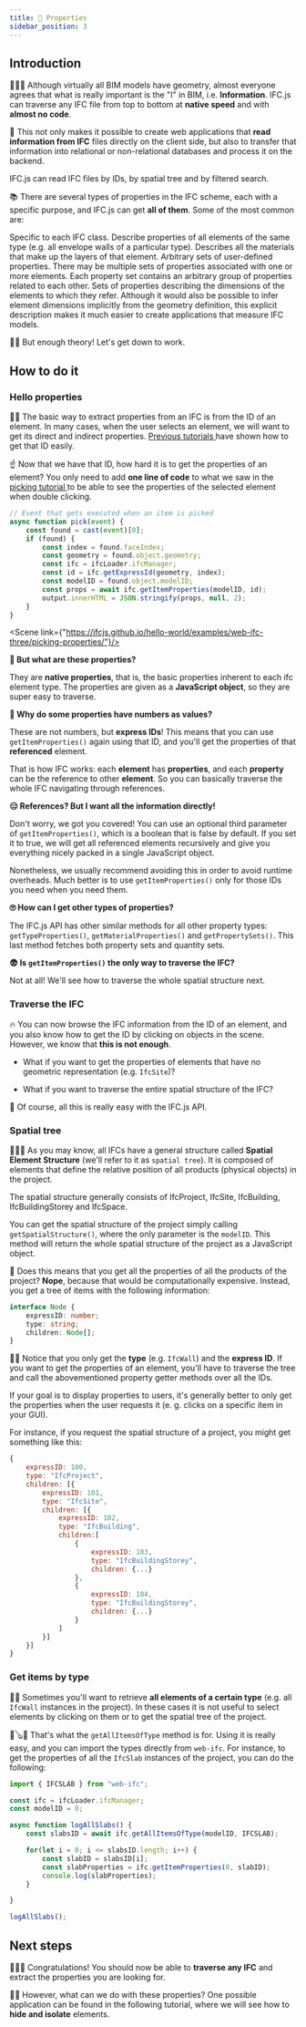 ```yaml
---
title: 📃 Properties
sidebar_position: 3
---
```



## Introduction

🧬🧬🧬️
Although virtually all BIM models have geometry, almost everyone agrees that what is really important is the "I" in BIM, i.e. **Information**. IFC.js can traverse any IFC file from top to bottom at **native speed** and with **almost no code**.

💾
This not only makes it possible to create web applications that **read information from IFC** files directly on the client side, but also to transfer that information into relational or non-relational databases and process it on the backend.

<IfcAlert>
IFC.js can read IFC files by IDs, by spatial tree and by filtered search.
</IfcAlert>

📚
There are several types of properties in the IFC scheme, each with a specific purpose, and IFC.js can get **all of them**. Some of the most common are:

<IfcCard icon="📕" title="Native properties">
    Specific to each IFC class.
</IfcCard>

<IfcCard icon="📗" title="Type properties">
    Describe properties of all elements of the same type (e.g. all envelope walls of a particular type).
</IfcCard>

<IfcCard icon="📘" title="Material properties">
    Describes all the materials that make up the layers of that element.
</IfcCard>

<IfcCard icon="📙" title="Property sets">
    Arbitrary sets of user-defined properties. There may be multiple sets of properties associated with one or more elements. Each property set contains an arbitrary group of properties related to each other.
</IfcCard>

<IfcCard icon="📒" title="Quantity sets">
    Sets of properties describing the dimensions of the elements to which they refer. Although it would also be possible to infer element dimensions implicitly from the geometry definition, this explicit description makes it much easier to create applications that measure IFC models.
</IfcCard>

🚴‍♂️ But enough theory! Let's get down to work.

## How to do it

### Hello properties


<p>
    👩‍🏫
    The basic way to extract properties from an IFC is from the ID of an element. In many cases, when the user selects an element, we will want to get its direct and indirect properties. <a href="https://ifcjs.github.io/info/docs/Guide/web-ifc-three/Tutorials/Picking/" target="_self">
    Previous tutorials </a> have shown how to get that ID easily. </p>

   ☝
Now that we have that ID, how hard it is to get the properties of an element? You only need to add **one line of code** to what we saw in the <a href="https://ifcjs.github.io/info/docs/Guide/web-ifc-three/Tutorials/Picking/" target="_self"> picking tutorial </a> to be able to see the properties of the selected element when double clicking.

```js {9}
// Event that gets executed when an item is picked
async function pick(event) {
    const found = cast(event)[0];
    if (found) {
        const index = found.faceIndex;
        const geometry = found.object.geometry;
        const ifc = ifcLoader.ifcManager;
        const id = ifc.getExpressId(geometry, index);
        const modelID = found.object.modelID;
        const props = await ifc.getItemProperties(modelID, id);
        output.innerHTML = JSON.stringify(props, null, 2);
    }
}
```

<Scene link={"https://ifcjs.github.io/hello-world/examples/web-ifc-three/picking-properties/"}/>

**🤨 But what are these properties?**

They are **native properties**, that is, the basic properties inherent to each ifc element type. The properties are given as a **JavaScript object**, so they are super easy to traverse.

**🤔 Why do some properties have numbers as values?**

These are not numbers, but **express IDs**! This means that you can use `getItemProperties()` again using that ID, and you'll get the properties of that **referenced** element.

<IfcCard>
    That is how IFC works: each <b>element</b> has <b>properties</b>, and each <b>property</b> can be the reference to other <b>element</b>. So you can basically traverse the whole IFC navigating through references.
</IfcCard>

**😑 References? But I want all the information directly!**

Don't worry, we got you covered! You can use an optional third parameter of `getItemProperties()`, which is a boolean that is false by default. If you set it to true, we will get all referenced elements recursively and give you everything nicely packed in a single JavaScript object.

Nonetheless, we usually recommend avoiding this in order to avoid runtime overheads. Much better is to use `getItemProperties()` only for those IDs you need when you need them.

**🙄 How can I get other types of properties?**

The IFC.js API has other similar methods for all other property types: `getTypeProperties()`, `getMaterialProperties()` and `getPropertySets()`. This last method fetches both property sets and quantity sets.

**😨 Is `getItemProperties()` the only way to traverse the IFC?**

Not at all! We'll see how to traverse the whole spatial structure next.


### Traverse the IFC

🔥 You can now browse the IFC information from the ID of an element, and you also know how to get the ID by clicking on objects in the scene. However, we know that **this is not enough**.

- What if you want to get the properties of elements that have no geometric representation (e.g. `IfcSite`)?

- What if you want to traverse the entire spatial structure of the IFC?

🌈 Of course, all this is really easy with the IFC.js API.

### Spatial tree

🌳🌲🌴 As you may know, all IFCs have a general structure called **Spatial Element Structure** (we'll refer to it as `spatial tree`). It is composed of elements that define the relative position of all products (physical objects) in the project.

<IfcAlert>
    The spatial structure generally consists of IfcProject, IfcSite, IfcBuilding, IfcBuildingStorey and IfcSpace.
</IfcAlert>

You can get the spatial structure of the project simply calling `getSpatialStructure()`, where the only parameter is the `modelID`. This method will return the whole spatial structure of the project as a JavaScript object.

🚧 Does this means that you get all the properties of all the products of the project? **Nope**, because that would be computationally expensive. Instead, you get a tree of items with the following information:

```ts
interface Node {
    expressID: number;
    type: string;
    children: Node[];
}
```

👩‍🏫
Notice that you only get the **type** (e.g. `IfcWall`) and the **express ID**. If you want to get the properties of an element, you'll have to traverse the tree and call the abovementioned property getter methods over all the IDs.

<IfcCard>
    If your goal is to display properties to users, it's generally better to only get the properties when the user requests it (e. g. clicks on a specific item in your GUI).
</IfcCard>

For instance, if you request the spatial structure of a project, you might get something like this:

```js
{
    expressID: 100,
    type: "IfcProject",
    children: [{
        expressID: 101,
        type: "IfcSite",
        children: [{
            expressID: 102,
            type: "IfcBuilding",
            children:[
                {
                    expressID: 103,
                    type: "IfcBuildingStorey",
                    children: {...}
                },
                {
                    expressID: 104,
                    type: "IfcBuildingStorey",
                    children: {...}
                }
            ]
        }]
    }]
}
```

### Get items by type

👩‍🏫
Sometimes you'll want to retrieve **all elements of a certain type** (e.g. all `IfcWall` instances in the project). In these cases it is not useful to select elements by clicking on them or to get the spatial tree of the project.

🎸🪕🎻
That's what the `getAllItemsOfType` method is for. Using it is really easy, and you can import the types directly from `web-ifc`. For instance, to get the properties of all the `IfcSlab` instances of the project, you can do the following:

```js
import { IFCSLAB } from "web-ifc";

const ifc = ifcLoader.ifcManager;
const modelID = 0;

async function logAllSlabs() {
    const slabsID = await ifc.getAllItemsOfType(modelID, IFCSLAB);

    for(let i = 0; i <= slabsID.length; i++) {
        const slabID = slabsID[i];
        const slabProperties = ifc.getItemProperties(0, slabID);
        console.log(slabProperties);
    }

}

logAllSlabs();
```

## Next steps

🎉🎉🎉
Congratulations! You should now be able to **traverse any IFC** and extract the properties you are looking for.

🐱‍👤 However, what can we do with these properties? One possible application can be found in the following tutorial, where we will see how to **hide and isolate** elements.